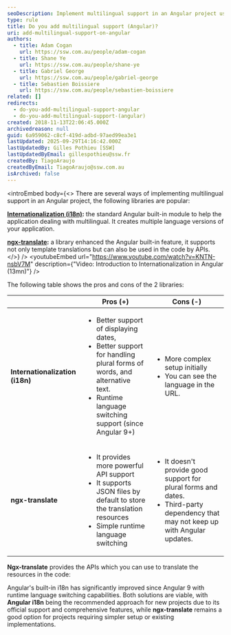```yaml
---
seoDescription: Implement multilingual support in an Angular project using Internationalization (i18n), ngx-translate, or angular-gettext, each with its pros and cons
type: rule
title: Do you add multilingual support (Angular)?
uri: add-multilingual-support-on-angular
authors:
  - title: Adam Cogan
    url: https://ssw.com.au/people/adam-cogan
  - title: Shane Ye
    url: https://ssw.com.au/people/shane-ye
  - title: Gabriel George
    url: https://ssw.com.au/people/gabriel-george
  - title: Sebastien Boissiere
    url: https://ssw.com.au/people/sebastien-boissiere
related: []
redirects:
  - do-you-add-multilingual-support-angular
  - do-you-add-multilingual-support-(angular)
created: 2018-11-13T22:06:45.000Z
archivedreason: null
guid: 6a959062-c8cf-419d-adbd-97aed99ea3e1
lastUpdated: 2025-09-29T14:16:42.000Z
lastUpdatedBy: Gilles Pothieu [SSW]
lastUpdatedByEmail: gillespothieu@ssw.fr
createdBy: TiagoAraujo
createdByEmail: TiagoAraujo@ssw.com.au
isArchived: false
---
```


<introEmbed
  body={<>
There are several ways of implementing multilingual support in an Angular project, the following libraries are popular:

**[Internationalization (i18n)](https://angular.dev/guide/i18n):** the standard Angular built-in module to help the application dealing with multilingual. It creates multiple language versions of your application.

**[ngx-translate](https://github.com/ngx-translate/core):** a library enhanced the Angular built-in feature, it supports not only template translations but can also be used in the code by APIs.
  </>}
/>
<youtubeEmbed url="https://www.youtube.com/watch?v=KNTN-nsbV7M" description={"Video: Introduction to Internationalization in Angular (13mn)"} />

The following table shows the pros and cons of the 2 libraries:

|                                     | **Pros (+)**                                                                                                                                       | **Cons (-)**                                                                                                                                                                                                                                                                                                                                                                                                                                         |
| ----------------------------------- | -------------------------------------------------------------------------------------------------------------------------------------------------- | ---------------------------------------------------------------------------------------------------------------------------------------------------------------------------------------------------------------------------------------------------------------------------------------------------------------------------------------------------------------------------------------------------------------------------------------------------- |
| **Internationalization** **(i18n)** | <ul class="p3"><li>Better support of displaying dates,</li><li>Better support for handling plural forms of words, and alternative text. </li><li>Runtime language switching support (since Angular 9+)</li></ul> | <ul class="ul1"><li class="li2">More complex setup initially</li><li class="li2">You can see the language in the URL.</li></ul>  |
| **ngx-translate**                   | <ul><li>It provides more powerful API support</li><li>It supports JSON files by default to store the translation resources</li><li>Simple runtime language switching</li></ul>               | <ul class="ul1"><li class="li2">It doesn't provide good support for plural forms and dates.</li><li class="li2">Third-party dependency that may not keep up with Angular updates.</li></ul> |

**Ngx-translate** provides the APIs which you can use to translate the resources in the code:

Angular's built-in i18n has significantly improved since Angular 9 with runtime language switching capabilities. Both solutions are viable, with **Angular i18n** being the recommended approach for new projects due to its official support and comprehensive features, while **ngx-translate** remains a good option for projects requiring simpler setup or existing implementations.
